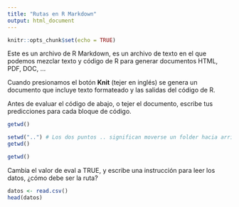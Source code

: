 ```yaml
---
title: "Rutas en R Markdown"
output: html_document
---
```


```r
knitr::opts_chunk$set(echo = TRUE)
```

Este es un archivo de R Markdown, es un archivo de texto en el que podemos
mezclar texto y código de R para generar documentos HTML, PDF, DOC, ...

Cuando presionamos el botón **Knit** (tejer en inglés) se genera un documento 
que incluye texto formateado y las salidas del código de R.

Antes de evaluar el código de abajo, o tejer el documento, escribe tus 
predicciones para cada bloque de código.

```r
getwd()
```

```r
setwd("..") # Los dos puntos .. significan moverse un folder hacia arriba
getwd()
```

```r
getwd()
```

Cambia el valor de eval a TRUE, y escribe una instrucción para leer los datos, 
¿cómo debe ser la ruta?

```r
datos <- read.csv()
head(datos)
```





